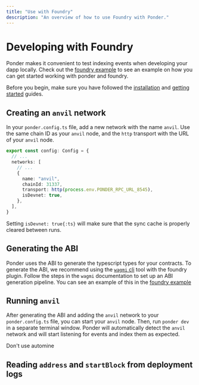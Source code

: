 ```yaml
---
title: "Use with Foundry"
description: "An overview of how to use Foundry with Ponder."
---
```



# Developing with Foundry

Ponder makes it convenient to test indexing events when developing your dapp locally. Check out the [foundry example](https://github.com/ponder-sh/ponder/tree/main/examples/with-foundry) to see an example on how you can get started working with ponder and foundry.

Before you begin, make sure you have followed the [installation](/docs/getting-started/installation.mdx) and [getting started](/docs/getting-started/installation.mdx) guides.

## Creating an `anvil` network

In your `ponder.config.ts` file, add a new network with the name `anvil`. Use the same chain ID as your `anvil` node, and the `http` transport with the URL of your `anvil` node.

```ts filename="ponder.config.ts"
export const config: Config = {
  // ...
  networks: [
    // ...
    {
      name: "anvil",
      chainId: 31337,
      transport: http(process.env.PONDER_RPC_URL_8545),
      isDevnet: true,
    },
  ],
}
```

Setting `isDevnet: true{:ts}` will make sure that the sync cache is properly cleared between runs.

## Generating the ABI

Ponder uses the ABI to generate the typescript types for your contracts. To generate the ABI, we recommend using the [`wagmi` cli](https://wagmi.sh/cli/getting-started) tool with the foundry plugin. Follow the steps in the `wagmi` documentation to set up an ABI generation pipeline. You can see an example of this in the [foundry example](https://github.com/ponder-sh/ponder/tree/main/examples/with-foundry)

## Running `anvil`

After generating the ABI and adding the `anvil` network to your `ponder.config.ts` file, you can start your `anvil` node. Then, run `ponder dev` in a separate terminal window. Ponder will automatically detect the `anvil` network and will start listening for events and index them as expected.

<Callout type="warning">
  Don't use automine
</Callout>

## Reading `address` and `startBlock` from deployment logs
